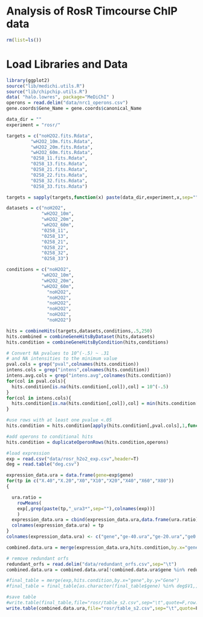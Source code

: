 Analysis of RosR Timcourse ChIP data
===================================

```r
rm(list=ls())
```

# Load Libraries and Data

```r
library(ggplot2)
source("lib/medichi.utils.R")
source("lib/chipchip.utils.R")
data( "halo.lowres", package="MeDiChI" )
operons = read.delim("data/nrc1_operons.csv")
gene.coords$Gene_Name = gene.coords$canonical_Name

data_dir = ""
experiment = "rosr/"

targets = c("noH2O2.fits.Rdata",
         "wH2O2_10m.fits.Rdata",
         "wH2O2_20m.fits.Rdata",
         "wH2O2_60m.fits.Rdata",
         "0258_11.fits.Rdata",
         "0258_13.fits.Rdata", 
         "0258_21.fits.Rdata",
         "0258_22.fits.Rdata",
         "0258_32.fits.Rdata",
         "0258_33.fits.Rdata")

targets = sapply(targets,function(x) paste(data_dir,experiment,x,sep=""))

datasets = c("noH2O2",
             "wH2O2_10m",
             "wH2O2_20m",
             "wH2O2_60m",
             "0258_11",
             "0258_13",
             "0258_21",
             "0258_22",
             "0258_32",
             "0258_33")

conditions = c("noH2O2",
             "wH2O2_10m",
             "wH2O2_20m",
             "wH2O2_60m",
               "noH2O2",
               "noH2O2",
               "noH2O2",
               "noH2O2",
               "noH2O2",
               "noH2O2")

```

```r

hits = combineHits(targets,datasets,conditions,.5,250)
hits.combined = combineGeneHitsByDataset(hits,datasets)
hits.condition = combineGeneHitsByCondition(hits,conditions)

```

```r
# Convert NA pvalues to 10^(-.5) ~ .31
# and NA intensities to the minimum value
pval.cols = grep("pval",colnames(hits.condition))
intens.cols = grep("intens",colnames(hits.condition))
intens.avg.cols = grep("intens.avg",colnames(hits.condition))
for(col in pval.cols){
  hits.condition[is.na(hits.condition[,col]),col] = 10^(-.5)
}
for(col in intens.cols){
  hits.condition[is.na(hits.condition[,col]),col] = min(hits.condition[,intens.cols],na.rm=T)
}

#use rows with at least one pvalue <.05
hits.condition = hits.condition[apply(hits.condition[,pval.cols],1,function(x){any(x<.05)}),]

#add operons to conditional hits
hits.condition = duplicateOperonRows(hits.condition,operons)

#load expression
exp = read.csv("data/rosr_h2o2_exp.csv",header=T)
deg = read.table("deg.csv")

expression_data.ura = data.frame(gene=exp$gene)
for(tp in c("X.40","X.20","X0","X10","X20","X40","X60","X80"))
{

  ura.ratio = 
    rowMeans(
    exp[,grep(paste(tp,"_ura3*",sep=""),colnames(exp))]
    ) 
  expression_data.ura = cbind(expression_data.ura,data.frame(ura.ratio))
  colnames(expression_data.ura) = tp
}
colnames(expression_data.ura) <- c("gene","ge-40.ura","ge-20.ura","ge0.ura","ge10.ura","ge20.ura","ge40.ura","ge60.ura","ge80.ura")

combined.data.ura = merge(expression_data.ura,hits.condition,by.x="gene",by.y="Gene")

# remove redundant orfs
redundant_orfs = read.delim("data/redundant_orfs.csv",sep="\t")
combined.data.ura = combined.data.ura[!combined.data.ura$gene %in% redundant_orfs$ORF.Name,]

#final_table = merge(exp,hits.condition,by.x="gene",by.y="Gene")
#final_table = final_table[as.character(final_table$gene) %in% deg$V1,]

#save table
#write.table(final_table,file="rosr/table_s2.csv",sep="\t",quote=F,row.names=F)
write.table(combined.data.ura,file="rosr/table_s2.csv",sep="\t",quote=F,row.names=F)


```
